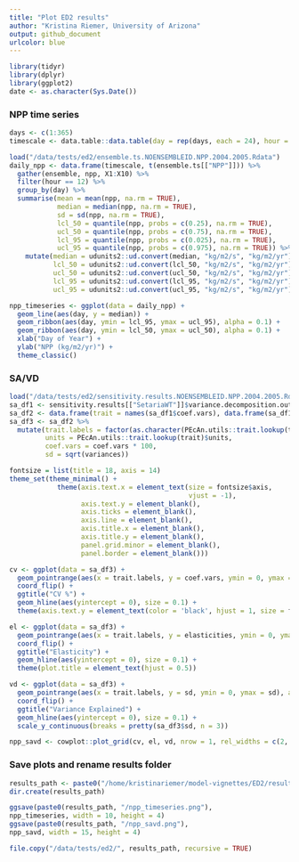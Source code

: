```yaml
---
title: "Plot ED2 results"
author: "Kristina Riemer, University of Arizona"
output: github_document
urlcolor: blue
---
```


```r
library(tidyr)
library(dplyr)
library(ggplot2)
date <- as.character(Sys.Date())
```

### NPP time series

```r
days <- c(1:365)
timescale <- data.table::data.table(day = rep(days, each = 24), hour = 0:23)

load("/data/tests/ed2/ensemble.ts.NOENSEMBLEID.NPP.2004.2005.Rdata")
daily_npp <- data.frame(timescale, t(ensemble.ts[["NPP"]])) %>%
  gather(ensemble, npp, X1:X10) %>%
  filter(hour == 12) %>%
  group_by(day) %>%
  summarise(mean = mean(npp, na.rm = TRUE),
            median = median(npp, na.rm = TRUE),
            sd = sd(npp, na.rm = TRUE),
            lcl_50 = quantile(npp, probs = c(0.25), na.rm = TRUE),
            ucl_50 = quantile(npp, probs = c(0.75), na.rm = TRUE),
            lcl_95 = quantile(npp, probs = c(0.025), na.rm = TRUE),
            ucl_95 = quantile(npp, probs = c(0.975), na.rm = TRUE)) %>% 
    mutate(median = udunits2::ud.convert(median, "kg/m2/s", "kg/m2/yr"), 
           lcl_50 = udunits2::ud.convert(lcl_50, "kg/m2/s", "kg/m2/yr"), 
           ucl_50 = udunits2::ud.convert(ucl_50, "kg/m2/s", "kg/m2/yr"), 
           lcl_95 = udunits2::ud.convert(lcl_95, "kg/m2/s", "kg/m2/yr"), 
           ucl_95 = udunits2::ud.convert(ucl_95, "kg/m2/s", "kg/m2/yr"))

npp_timeseries <- ggplot(data = daily_npp) +
  geom_line(aes(day, y = median)) +
  geom_ribbon(aes(day, ymin = lcl_95, ymax = ucl_95), alpha = 0.1) +
  geom_ribbon(aes(day, ymin = lcl_50, ymax = ucl_50), alpha = 0.1) +
  xlab("Day of Year") +
  ylab("NPP (kg/m2/yr)") +
  theme_classic()
```

### SA/VD

```r
load("/data/tests/ed2/sensitivity.results.NOENSEMBLEID.NPP.2004.2005.Rdata")
sa_df1 <- sensitivity.results[["SetariaWT"]]$variance.decomposition.output
sa_df2 <- data.frame(trait = names(sa_df1$coef.vars), data.frame(sa_df1))
sa_df3 <- sa_df2 %>%
  mutate(trait.labels = factor(as.character(PEcAn.utils::trait.lookup(trait)$figid)),
         units = PEcAn.utils::trait.lookup(trait)$units,
         coef.vars = coef.vars * 100,
         sd = sqrt(variances))

fontsize = list(title = 18, axis = 14)
theme_set(theme_minimal() +
            theme(axis.text.x = element_text(size = fontsize$axis,
                                             vjust = -1),
                  axis.text.y = element_blank(),
                  axis.ticks = element_blank(),
                  axis.line = element_blank(),
                  axis.title.x = element_blank(),
                  axis.title.y = element_blank(),
                  panel.grid.minor = element_blank(),
                  panel.border = element_blank()))

cv <- ggplot(data = sa_df3) +
  geom_pointrange(aes(x = trait.labels, y = coef.vars, ymin = 0, ymax = coef.vars), alpha = 0.5, size = 1.25, position = position_dodge(width = c(-0.4))) +
  coord_flip() +
  ggtitle("CV %") +
  geom_hline(aes(yintercept = 0), size = 0.1) +
  theme(axis.text.y = element_text(color = 'black', hjust = 1, size = fontsize$axis))

el <- ggplot(data = sa_df3) +
  geom_pointrange(aes(x = trait.labels, y = elasticities, ymin = 0, ymax = elasticities), alpha = 0.5, size = 1.25, position = position_dodge(width = c(-0.4))) +
  coord_flip() +
  ggtitle("Elasticity") +
  geom_hline(aes(yintercept = 0), size = 0.1) +
  theme(plot.title = element_text(hjust = 0.5))

vd <- ggplot(data = sa_df3) +
  geom_pointrange(aes(x = trait.labels, y = sd, ymin = 0, ymax = sd), alpha = 0.5, size = 1.25, position = position_dodge(width = c(-0.4))) +
  coord_flip() +
  ggtitle("Variance Explained") +
  geom_hline(aes(yintercept = 0), size = 0.1) +
  scale_y_continuous(breaks = pretty(sa_df3$sd, n = 3))

npp_savd <- cowplot::plot_grid(cv, el, vd, nrow = 1, rel_widths = c(2, 1, 1))
```

### Save plots and rename results folder

```r
results_path <- paste0("/home/kristinariemer/model-vignettes/ED2/results/", date)
dir.create(results_path)

ggsave(paste0(results_path, "/npp_timeseries.png"),
npp_timeseries, width = 10, height = 4)
ggsave(paste0(results_path, "/npp_savd.png"),
npp_savd, width = 15, height = 4)

file.copy("/data/tests/ed2/", results_path, recursive = TRUE)
```
